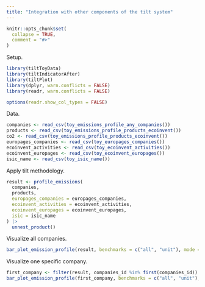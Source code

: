 ```yaml
---
title: "Integration with other components of the tilt system"
---
```


```r
knitr::opts_chunk$set(
  collapse = TRUE,
  comment = "#>"
)
```

Setup.

```r
library(tiltToyData)
library(tiltIndicatorAfter)
library(tiltPlot)
library(dplyr, warn.conflicts = FALSE)
library(readr, warn.conflicts = FALSE)

options(readr.show_col_types = FALSE)
```


Data.

```r
companies <- read_csv(toy_emissions_profile_any_companies())
products <- read_csv(toy_emissions_profile_products_ecoinvent())
co2 <- read_csv(toy_emissions_profile_products_ecoinvent())
europages_companies <- read_csv(toy_europages_companies())
ecoinvent_activities <- read_csv(toy_ecoinvent_activities())
ecoinvent_europages <- read_csv(toy_ecoinvent_europages())
isic_name <- read_csv(toy_isic_name())
```

Apply tilt methodology.

```r
result <- profile_emissions(
  companies,
  products,
  europages_companies = europages_companies,
  ecoinvent_activities = ecoinvent_activities,
  ecoinvent_europages = ecoinvent_europages,
  isic = isic_name
) |>
  unnest_product()
```

Visualize all companies.

```r
bar_plot_emission_profile(result, benchmarks = c("all", "unit"), mode = "equal_weight")
```

Visualize one specific company.

```r
first_company <- filter(result, companies_id %in% first(companies_id))
bar_plot_emission_profile(first_company, benchmarks = c("all", "unit"), mode = "equal_weight")
```
